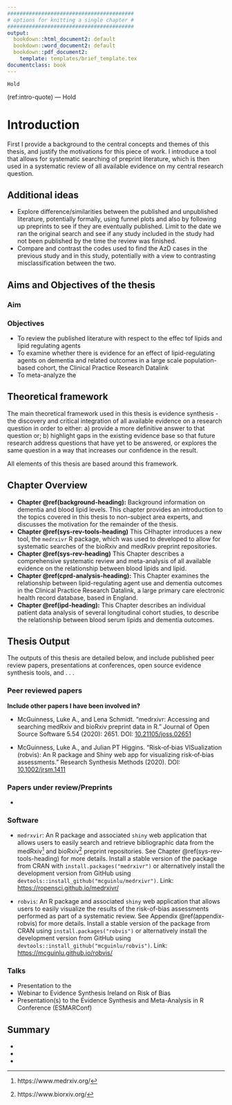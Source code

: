 ```yaml
---
#########################################
# options for knitting a single chapter #
#########################################
output:
  bookdown::html_document2: default
  bookdown::word_document2: default
  bookdown::pdf_document2:
    template: templates/brief_template.tex
documentclass: book
---
```


```block
Hold
```
(ref:intro-quote) --- Hold

# Introduction {#intro-heading}
\minitoc <!-- this will include a mini table of contents-->

<!--
The {#rmd-basics} text after the chapter declaration will allow us to link throughout the document back to the beginning of this chapter. Reference labels will automatically be generated if you don't specify them, as the lowercase title with spaces replaced by hypens (e.g. r-markdown-basics). Look for the reference to this label at the beginning of the next chapter.
-->


First I provide a background to the central concepts and themes of this thesis, and justify the motivations for this piece of work. I introduce a tool that allows for systematic searching of preprint literature, which is then used in a systematic review of all available evidence on my central research question.

## Additional ideas

* Explore difference/similarities between the published and unpublished literature, potentially formally, using funnel plots and also by following up preprints to see if they are eventually published. Limit to the date we ran the original search and see if any study included in the study had not been published by the time the review was finished. 
* Compare and contrast the codes used to find the AzD cases in the previous study and in this study, potentially with a view to contrasting misclassification between the two.







## Aims and Objectives of the thesis

### Aim

### Objectives 

   * To review the published literature with respect to the effec tof lipids and lipid regulating agents  
   * To examine whether there is evidence for an effect of lipid-regulating agents on dementia and related outcomes in a large scale population-based cohort, the Clinical Practice Research Datalink
   * To meta-analyze the 

## Theoretical framework
The main theoretical framework used in this thesis is evidence synthesis - the discovery and critical integration of all available evidence on a research question in order to either: a) provide a more definitive answer to that question or; b) highlight gaps in the existing evidence base so that future research address questions that have yet to be answered, or explores the same question in a way that increases our confidence in the result. 


All elements of this thesis are based around this framework.


## Chapter Overview

* __Chapter \@ref(background-heading):__ Background information on dementia and blood lipid levels. This chapter provides an introduction to the topics covered in this thesis to non-subject area experts, and discusses the motivation for the remainder of the thesis. 
* __Chapter \@ref(sys-rev-tools-heading)__ This CHhapter introduces a new tool, the `medrxivr` R package, which was used to developed to allow for systematic searches of the bioRxiv and medRxiv preprint repositories.
* __Chapter \@ref(sys-rev-heading)__ This Chapter describes a comprehensive systematic review and meta-analysis of all available evidence on the relationship between blood lipids and lipid. 
* __Chapter \@ref(cprd-analysis-heading):__ This Chapter examines the relationship between lipid-regulating agent use and dementia outcomes in the Clinical Practice Research Datalink, a large primary care electronic health record database, based in England. 
* __Chapter \@ref(ipd-heading):__ This Chapter describes an individual patient data analysis of several longitudinal cohort studies, to describe the relationship between blood serum lipids and dementia outcomes.


## Thesis Output

The outputs of this thesis are detailed below, and include published peer review papers, presentations at conferences, open source evidence synthesis tools, and . . . 

### Peer reviewed papers 

__Include other papers I have been involved in?__

  * McGuinness, Luke A., and Lena Schmidt. "medrxivr: Accessing and searching medRxiv and bioRxiv preprint data in R." Journal of Open Source Software 5.54 (2020): 2651. DOI: [10.21105/joss.02651](https://doi.org/10.21105/joss.02651)
  
  * McGuinness, Luke A., and Julian PT Higgins. "Risk‐of‐bias VISualization (robvis): An R package and Shiny web app for visualizing risk‐of‐bias assessments." Research Synthesis Methods (2020). DOI: [10.1002/jrsm.1411](https://doi.org/10.1002/jrsm.1411)
  
### Papers under review/Preprints

  * 



### Software

* `medrxvir`: An R package and associated `shiny` web application that allows users to easily search and retrieve bibliographic data from the medRxiv^[https://www.medrxiv.org/] and bioRxiv^[https://www.biorxiv.org/] preprint repositories. See Chapter \@ref(sys-rev-tools-heading) for more details. Install a stable version of the package from CRAN with `install.packages("medrxivr")` or alternatively install the development version from GitHub using `devtools::install_github("mcguinlu/medrxivr")`. Link: [https://ropensci.github.io/medrxivr/](https://ropensci.github.io/medrxivr/)

* `robvis`: An R package and associated `shiny` web application that allows users to easily visualize the results of the risk-of-bias assessments performed as part of a systematic review. See Appendix \@ref(appendix-robvis) for more details. Install a stable version of the package from CRAN using `install.packages("robvis")` or alternatively install the development version from GitHub using `devtools::install_github("mcguinlu/robvis")`. Link: [https://mcguinlu.github.io/robvis/](https://mcguinlu.github.io/robvis/)

### Talks

* Presentation to the 
* Webinar to Evidence Synthesis Ireland on Risk of Bias
* Presentation(s) to the Evidence Synthesis and Meta-Analysis in R Conference (ESMARConf)

## Summary

*
* 
* 


